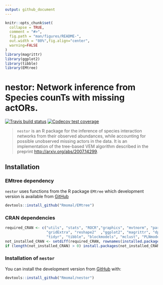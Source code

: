```yaml
---
output: github_document
---
```


<!-- README.md is generated from README.Rmd. Please edit that file -->

```r
knitr::opts_chunk$set(
  collapse = TRUE,
  comment = "#>",
  fig.path = "man/figures/README-",
  out.width = "80%",fig.align="center",
  warning=FALSE
)
library(magrittr)
library(ggplot2)
library(tibble)
library(EMtree)
```

# nestor: Network inference from Species counTs with missing actORs.

<!-- badges: start -->
[![Travis build status](https://travis-ci.org/Rmomal/nestor.svg?branch=master)](https://travis-ci.org/Rmomal/nestor)
[![Codecov test coverage](https://codecov.io/gh/Rmomal/nestor/branch/master/graph/badge.svg)](https://codecov.io/gh/Rmomal/nestor?branch=master) 
<!-- badges: end -->



> `nestor` is an R package for the inference of species interaction networks from their observed abundances, while accounting for possible unobserved missing actors in the data. It is an implementation of the tree-based VEM algorithm described in the preprint [http://arxiv.org/abs/2007.14299](http://arxiv.org/abs/2007.14299).

## Installation

### EMtree dependency

`nestor` uses functions from the R package `EMtree` which development version is available from [GitHub](https://github.com/) 
```r
devtools::install_github("Rmomal/EMtree")
```

### CRAN dependencies

```r
required_CRAN <- c("utils", "stats", "ROCR","graphics", "mvtnorm", "parallel", 
                   "gridExtra", "reshape2"  ,"ggplot2", "magrittr", "dplyr", 
                   "tidyr", "tibble", "blockmodels", "mclust", "PLNmodels")
not_installed_CRAN <- setdiff(required_CRAN, rownames(installed.packages()))
if (length(not_installed_CRAN) > 0) install.packages(not_installed_CRAN)
```

### Installation of `nestor`
You can install the development version from [GitHub](https://github.com/) with:

```r
devtools::install_github("Rmomal/nestor")
```


